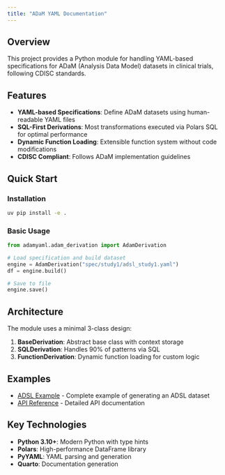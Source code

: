 ```yaml
---
title: "ADaM YAML Documentation"
---
```


## Overview

This project provides a Python module for handling YAML-based specifications for ADaM (Analysis Data Model) datasets in clinical trials, following CDISC standards.

## Features

- **YAML-based Specifications**: Define ADaM datasets using human-readable YAML files
- **SQL-First Derivations**: Most transformations executed via Polars SQL for optimal performance
- **Dynamic Function Loading**: Extensible function system without code modifications
- **CDISC Compliant**: Follows ADaM implementation guidelines

## Quick Start

### Installation

```bash
uv pip install -e .
```

### Basic Usage

```python
from adamyaml.adam_derivation import AdamDerivation

# Load specification and build dataset
engine = AdamDerivation("spec/study1/adsl_study1.yaml")
df = engine.build()

# Save to file
engine.save()
```

## Architecture

The module uses a minimal 3-class design:

1. **BaseDerivation**: Abstract base class with context storage
2. **SQLDerivation**: Handles 90% of patterns via SQL
3. **FunctionDerivation**: Dynamic function loading for custom logic

## Examples

- [ADSL Example](example_adsl.qmd) - Complete example of generating an ADSL dataset
- [API Reference](api.qmd) - Detailed API documentation

## Key Technologies

- **Python 3.10+**: Modern Python with type hints
- **Polars**: High-performance DataFrame library
- **PyYAML**: YAML parsing and generation
- **Quarto**: Documentation generation